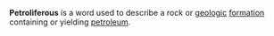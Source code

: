 '''Petroliferous''' is a word used to describe a rock or [[geologic]] [[formation]] containing or yielding [[petroleum]].
{{geology-stub}}